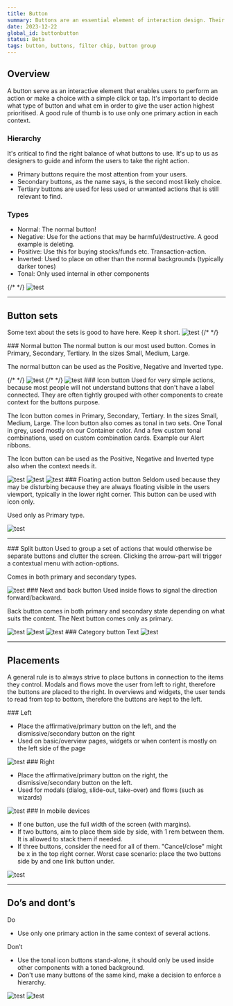 ```yaml
---
title: Button
summary: Buttons are an essential element of interaction design. Their primary role is to help people take actions quickly.
date: 2023-12-22
global_id: buttonbutton
status: Beta
tags: button, buttons, filter chip, button group
---
```


## Overview
A button serve as an interactive element that enables users to perform an action or make a choice with a simple click or tap. It's important to decide what type of button and what em in order to give the user action highest prioritised. A good rule of thumb is to use only one primary action in each context. 

<Playground component="button" story-id="1" />

<Row>
<Col>

### Hierarchy
It's critical to find the right balance of what buttons to use. It's up to us as designers to guide and inform the users to take the right action.

<ul>
    <li>Primary buttons require the most attention from your users.</li>
    <li>Secondary buttons, as the name says, is the second most likely choice.</li>
    <li>Tertiary buttons are used for less used or unwanted actions that is still relevant to find.</li>
</ul>
</Col>
<Col>
    <FigmaSVG 
        node="2184-5" 
        caption="From top - Primary, Secondary, Tertiary." 
    />
</Col>
</Row>

### Types
<ul>
<li>Normal: The normal button!</li>
<li>Negative: Use for the actions that may be harmful/destructive. A good example is deleting.</li>
<li>Positive: Use this for buying stocks/funds etc. Transaction-action.</li>
<li>Inverted: Used to place on other than the normal backgrounds (typically darker tones)</li>
<li>Tonal: Only used internal in other components</li>
</ul>
    <FigmaProto 
        file="Nv3WN0vGhsCj1WSqlA1Ctn"
        node="2184-5" 
        caption="From top - Primary, Secondary, Tertiary." 
    />
{/* <Figma file="Nv3WN0vGhsCj1WSqlA1Ctn" node="2029-12" height="400" caption="All types of buttons" /> */}
<Image src="/content/button/image-light.png" dark="/content/button/image-dark.png" alt="test" caption="All types of buttons" />

<hr />

## Button sets
Some text about the sets is good to have here. Keep it short.
<Image src="/content/button/image-light.png" dark="/content/button/image-dark.png" alt="test" caption="1 Normal, 2 Icon button, 3 Floating action button, 4 Split button, 5 Next and back button, 6 Category button." />
{/* <Figma file="Nv3WN0vGhsCj1WSqlA1Ctn" node="1735-7" caption="1 Normal, 2 Icon button, 3 Floating action button, 4 Split button, 5 Next and back button, 6 Category button." /> */}

<Row>
<Col>
### Normal button
The normal button is our most used button.
Comes in Primary, Secondary, Tertiary.  In the sizes Small, Medium, Large.

The normal button can be used as the Positive, Negative and Inverted type. 
</Col>
<Col> </Col>
</Row>

<Row>
<Col>
{/* <Figma file="Nv3WN0vGhsCj1WSqlA1Ctn" node="1735-7" caption="Normal in Primary, secondary and tertiary" /> */}
<Image src="/content/button/image-light.png" dark="/content/button/image-dark.png" alt="test" caption="Normal in Primary, secondary and tertiary" />
</Col>
<Col>
{/* <Figma file="Nv3WN0vGhsCj1WSqlA1Ctn" node="1735-7" caption="Positive and negative button in Primary." /> */}
<Image src="/content/button/image-light.png" dark="/content/button/image-dark.png" alt="test" caption="Positive and negative button in Primary." />
</Col>
</Row>



<Row>
<Col>
### Icon button
Used for very simple actions, because most people will not understand buttons that don't have a label connected. They are often tightly grouped with other components to create context for the buttons purpose.

The Icon button comes in Primary, Secondary, Tertiary.  In the sizes Small, Medium, Large. The Icon button also comes as tonal in two sets. One Tonal in grey, used mostly on our Container color. And a few custom tonal combinations, used on custom combination cards. Example our Alert ribbons.

The Icon button can be used as the Positive, Negative and Inverted type also when the context needs it.
</Col>
</Row>

<Row>
<Col><Image src="/content/button/image-light.png" dark="/content/button/image-dark.png" alt="test" caption="Icon button, normal and positive" />
</Col>
<Col><Image src="/content/button/image-light.png" dark="/content/button/image-dark.png" alt="test" caption="Tonal and custom tonal" /></Col>
<Col><Image src="/content/button/image-light.png" dark="/content/button/image-dark.png" alt="test" caption="Tonal custom combinations on Alert ribbon" /></Col>
</Row>

<Row>
<Col>
### Floating action button
Seldom used because they may be disturbing because they are always floating visible in the users viewport, typically in the lower right corner. This button can be used with icon only.

Used only as Primary type.
</Col>
<Col><Image src="/content/button/image-light.png" dark="/content/button/image-dark.png" alt="test" caption="This is the floating action button." /></Col>
</Row>

<hr />

<Row>
<Col>
### Split button
Used to group a set of actions that would otherwise be separate buttons and clutter the screen. Clicking the arrow-part will trigger a contextual menu with action-options. 

Comes in both primary and secondary types.
</Col>
<Col><Image src="/content/button/image-light.png" dark="/content/button/image-dark.png" alt="test" caption="Split button, try it out!" /></Col>
</Row>

<Row>
<Col>
### Next and back button
Used inside flows to signal the direction forward/backward. 

Back button comes in both primary and secondary state depending on what suits the content. The Next button comes only as primary.
</Col>
<Col> </Col>
</Row>

<Row>
<Col><Image src="/content/button/image-light.png" dark="/content/button/image-dark.png" alt="test" caption="Next button only in primary" />
</Col>
<Col><Image src="/content/button/image-light.png" dark="/content/button/image-dark.png" alt="test" caption="Back button primary" /></Col>
<Col><Image src="/content/button/image-light.png" dark="/content/button/image-dark.png" alt="test" caption="Back button secondary" /></Col>
</Row>

<Row>
<Col>
### Category button
Text
</Col>
<Col><Image src="/content/button/image-light.png" dark="/content/button/image-dark.png" alt="test" caption="Default and highlighted." /></Col>
</Row>

<hr />

## Placements
A general rule is to always strive to place buttons in connection to the items they control. Modals and flows move the user from left to right, therefore the buttons are placed to the right. In overviews and widgets, the user tends to read from top to bottom, therefore the buttons are kept to the left.

<Row>
<Col>
### Left
<ul>
    <li>Place the affirmative/primary button on the left, and the dismissive/secondary button on the right</li>
    <li>Used on basic/overview pages, widgets or when content is mostly on the left side of the page</li>
</ul>
</Col>
<Col><Image src="/content/button/image-light.png" dark="/content/button/image-dark.png" alt="test"  /></Col>
</Row>

<Row>
<Col>
### Right
<ul>
    <li>Place the affirmative/primary button on the right, the dismissive/secondary button on the left.</li>
    <li>Used for modals (dialog, slide-out, take-over) and flows (such as wizards)</li>
</ul>
</Col>
<Col><Image src="/content/button/image-light.png" dark="/content/button/image-dark.png" alt="test" /></Col>
</Row>

<Row>
<Col>
### In mobile devices
<ul>
    <li>If one button, use the full width of the screen (with margins).</li>
    <li>If two buttons, aim to place them side by side, with 1 rem between them. It is allowed to stack them if needed.</li>
    <li>If three buttons, consider the need for all of them. "Cancel/close" might be x in the top right corner. Worst case scenario: place the two buttons side by and one link button under.</li>
</ul>
</Col>
<Col><Image src="/content/button/image-light.png" dark="/content/button/image-dark.png" alt="test" /></Col>
</Row>

<hr />

## Do’s and dont’s

<Row>
<Col>
Do
<ul>
    <li>Use only one primary action in the same context of several actions.</li>
</ul>
</Col>
<Col> 
Don’t
<ul>
    <li>Use the tonal icon buttons stand-alone, it should only be used inside other components with a toned background.</li>
    <li>Don't use many buttons of the same kind, make a decision to enforce a hierarchy.</li>
</ul>
</Col>
</Row>

<Row>
    <Col><Image src="/content/button/image-light.png" dark="/content/button/image-dark.png" alt="test" /></Col>
    <Col><Image src="/content/button/image-light.png" dark="/content/button/image-dark.png" alt="test" /></Col>
</Row>